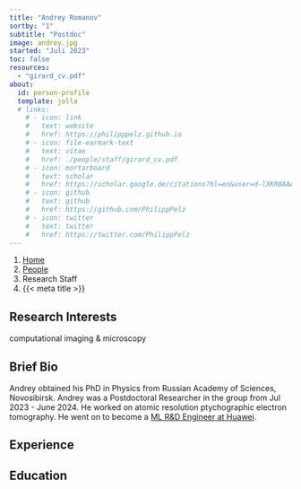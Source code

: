 ```yaml
---
title: "Andrey Romanov"
sortby: "1"
subtitle: "Postdoc"
image: andrey.jpg
started: "Juli 2023"
toc: false
resources: 
  - "girard_cv.pdf"
about:
  id: person-profile
  template: jolla
  # links:
    # - icon: link
    #   text: website
    #   href: https://philipppelz.github.io
    # - icon: file-earmark-text
    #   text: vitae
    #   href: ./people/staff/girard_cv.pdf
    # - icon: mortarboard
    #   text: scholar
    #   href: https://scholar.google.de/citations?hl=en&user=d-lXKR8AAAAJ
    # - icon: github
    #   text: github
    #   href: https://github.com/PhilippPelz
    # - icon: twitter
    #   text: twitter
    #   href: https://twitter.com/PhilippPelz
---
```


```{=html}
<nav aria-label="breadcrumb">
  <ol class="breadcrumb">
    <li class="breadcrumb-item"><a href="../../index.html">Home</a></li>
    <li class="breadcrumb-item"><a href="../../people.html">People</a></li>
    <li class="breadcrumb-item active">Research Staff</li>
    <li class="breadcrumb-item active" aria-current="page">{{< meta title >}}</li>
  </ol>
</nav>
```

:::{#person-profile}
:::

## Research Interests
computational imaging & microscopy

## Brief Bio
Andrey obtained his PhD in Physics from Russian Academy of Sciences, Novosibirsk. Andrey was a Postdoctoral Researcher in the group from Jul 2023 - June 2024. He worked on atomic resolution ptychographic electron tomography. He went on to become a [ML R&D Engineer at Huawei](https://www.linkedin.com/in/avmromanov/).

## Experience



<!-- ## Journal Editing -->


## Education


